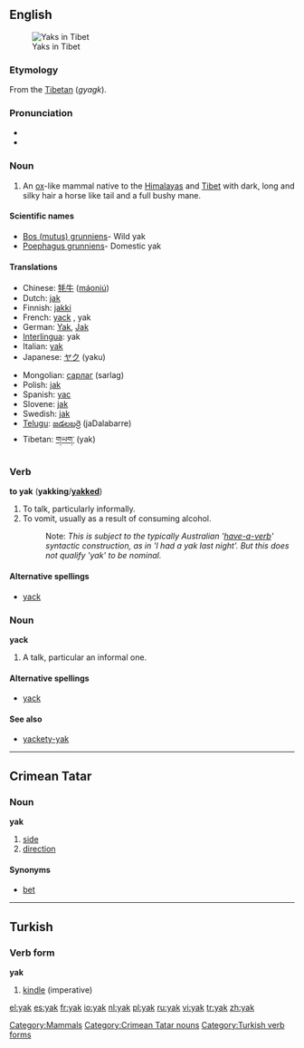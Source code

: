 {{see|yäk}}
==English==
{{wikipedia}}
[[Image:In Tibet, yaks are decorated and honored by the families they are part of.jpg|thumb|Yaks in Tibet]]

===Etymology===
From the [[w:Tibetan language|Tibetan]] (''gyagk'').

===Pronunciation===
* {{IPA|/jæk/}}
* {{rhymes|æk}}

===Noun===
{{en-noun}}

# An [[ox]]-like mammal native to the [[Himalayas]] and [[Tibet]] with dark, long and silky hair a horse like tail and a full bushy mane.

====Scientific names====
* [[Bos (mutus) grunniens]]- Wild yak
* [[Poephagus grunniens]]- Domestic yak

====Translations====
{{trans-top|ox-like mammal}}
* Chinese: [[牦牛]] ([[máoniú]])
* Dutch: [[jak]] {{m}}
* Finnish: [[jakki]]
* French: [[yack]] {{m}}, yak {{m}}
* German: [[Yak]], [[Jak]]
* [[Interlingua]]: yak
* Italian: [[#Italian|yak]] {{m}}
* Japanese: [[ヤク]] (yaku)
{{trans-mid}}
* Mongolian: [[сарлаг]] (sarlag)
* Polish: [[jak]] {{m}}
* Spanish: [[yac]] {{m}}
* Slovene: [[jak]] {{m}}
* Swedish: [[jak]] {{m}}
* [[Telugu]]: [[జడలబర్రె]] (jaDalabarre)
* Tibetan: [[གཡག་]] (yak)
{{trans-bottom}}

===Verb===
'''to yak''' ('''yakking'''/'''[[yakked]]''')

# To talk, particularly informally.
# To vomit, usually as a result of consuming alcohol.
#: Note: ''This is subject to the typically Australian '[[have-a-verb]]' syntactic construction, as in 'I had a yak last night'. But this does not qualify 'yak' to be nominal.''

====Alternative spellings====
* [[yack]]

===Noun===
'''yack'''

# A talk, particular an informal one.

====Alternative spellings====
* [[yack]]

====See also====
* [[yackety-yak]]

[[Category:Mammals]]

----

==Crimean Tatar==

===Noun===
'''yak'''

# [[side]]
# [[direction]]

====Synonyms====
* [[bet]]

[[Category:Crimean Tatar nouns]]

----

==Turkish==

===Verb form===
'''yak'''

# [[kindle]] (imperative)

[[Category:Turkish verb forms]]

[[el:yak]]
[[es:yak]]
[[fr:yak]]
[[io:yak]]
[[nl:yak]]
[[pl:yak]]
[[ru:yak]]
[[vi:yak]]
[[tr:yak]]
[[zh:yak]]